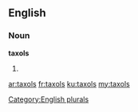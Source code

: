 ==English==

===Noun===
'''taxols'''

# {{plural of|taxol}}

[[Category:English plurals]]

[[ar:taxols]]
[[fr:taxols]]
[[ku:taxols]]
[[my:taxols]]